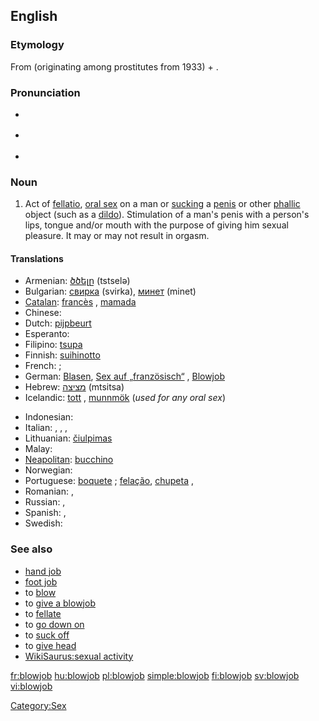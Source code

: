 ==English==
{{wikipedia}}

===Etymology===
From {{term|blow|blow off|to fellate}} (originating among prostitutes from 1933) + {{term|job}}.

===Pronunciation===
* {{a|UK}} {{IPA|/ˈbləʊdʒɒb/}}
* {{a|US}} {{IPA|/ˈbloʊdʒɑb/}}
* {{audio|en-us-blowjob.ogg|Audio (US)}}

===Noun===
{{en-noun}}

# {{context|sex|slang}} Act of [[fellatio]], [[oral sex]] on a man or [[suck]]ing a [[penis]] or other [[phallic]] object (such as a [[dildo]]). Stimulation of a man's penis with a person's lips, tongue and/or mouth with the purpose of giving him sexual pleasure. It may or may not result in orgasm.

====Translations====
{{trans-top|the act of sucking}}
* Armenian: [[ծծելը]] (tstselə)
* Bulgarian: [[свирка]] (svirka), [[минет]] (minet)
* [[Catalan]]: [[francès]] {{m}}, [[mamada]] {{f}}
* Chinese: {{zh-zh-p|口交|kǒujiāo}}
* Dutch: [[pijpbeurt]]
* Esperanto: {{t-|eo|kaclekado|xs=Esperanto}}
* Filipino: [[tsupa]]
* Finnish: [[suihinotto]]
* French: {{t+|fr|fellation|f}}; {{t+|fr|pipe|f}}
* German: [[Blasen]], [[Sex auf „französisch“]] {{m}}, [[Blowjob]] {{m}}
* Hebrew: [[מציצה]] (mtsitsa)
* Icelandic: [[tott]] {{n}}, [[munnmök]] {{n|p}} (''used for any oral sex'')
{{trans-mid}}
* Indonesian: {{t-|id|fellatio|m|xs=Indonesian}}
* Italian: {{t+|it|pompino|m}}, {{t+|it|pompa|f}}, {{t-|it|bocchino|m}}, {{t+|it|fellatio|f}}
* Lithuanian: [[čiulpimas]] {{m}}
* Malay: {{t-|ms|fellatio|m|xs=Malay}}
* [[Neapolitan]]: [[bucchino]] {{m}}
* Norwegian: {{t-|no|suge}}
* Portuguese: [[boquete]] {{m}}; [[felação]], [[chupeta]] {{f}},  {{t-|pt|chupada|f}}
* Romanian: {{t-|ro|muie|f}}, {{t-|ro|mumu|n}}
* Russian: {{t|ru|минет|m|tr=minét|sc=Cyrl}}, {{t|ru|отсос|m|tr=otsós|sc=Cyrl}}
* Spanish: {{t+|es|francés|m}}, {{t+|es|mamada|f}}
* Swedish: {{t+|sv|avsugning|c}}
{{trans-bottom}}

===See also===
* [[hand job]]
* [[foot job]]
* to [[blow]]
* to [[give a blowjob]]
* to [[fellate]]
* to [[go down on]]
* to [[suck off]]
* to [[give head]]
* [[WikiSaurus:sexual activity]]

[[Category:Sex]]

[[fr:blowjob]]
[[hu:blowjob]]
[[pl:blowjob]]
[[simple:blowjob]]
[[fi:blowjob]]
[[sv:blowjob]]
[[vi:blowjob]]